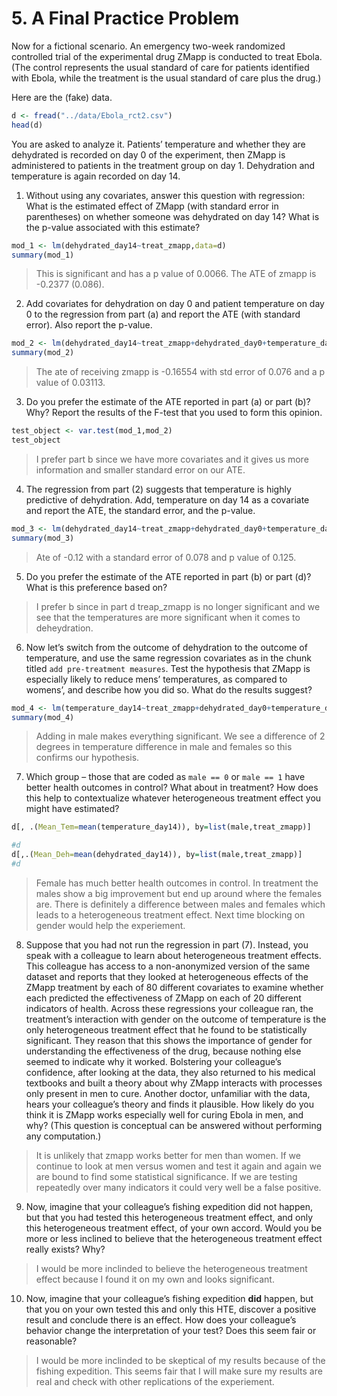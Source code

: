 # 5. A Final Practice Problem 

Now for a fictional scenario. An emergency two-week randomized controlled trial of the experimental drug ZMapp is conducted to treat Ebola. (The control represents the usual standard of care for patients identified with Ebola, while the treatment is the usual standard of care plus the drug.) 

Here are the (fake) data. 

```r
d <- fread("../data/Ebola_rct2.csv")
head(d)
```

You are asked to analyze it. Patients' temperature and whether they are dehydrated is recorded on day 0 of the experiment, then ZMapp is administered to patients in the treatment group on day 1. Dehydration and temperature is again recorded on day 14.

1. Without using any covariates, answer this question with regression: What is the estimated effect of ZMapp (with standard error in parentheses) on whether someone was dehydrated on day 14? What is the p-value associated with this estimate?

```r
mod_1 <- lm(dehydrated_day14~treat_zmapp,data=d)
summary(mod_1)
```
> This is significant and has a p value of 0.0066. The ATE of zmapp is -0.2377 (0.086).

2. Add covariates for dehydration on day 0 and patient temperature on day 0 to the regression from part (a) and report the ATE (with standard error). Also report the p-value.

```r
mod_2 <- lm(dehydrated_day14~treat_zmapp+dehydrated_day0+temperature_day0,data=d)
summary(mod_2)
```
> The ate of receiving zmapp is -0.16554 with std error of 0.076 and a p value of 0.03113.

3. Do you prefer the estimate of the ATE reported in part (a) or part (b)? Why? Report the results of the F-test that you used to form this opinion. 

```r
test_object <- var.test(mod_1,mod_2)
test_object
```

> I prefer part b since we have more covariates and it gives us more information and smaller standard error on our ATE.

4. The regression from part (2) suggests that temperature is highly predictive of dehydration. Add, temperature on day 14 as a covariate and report the ATE, the standard error, and the p-value.

```r
mod_3 <- lm(dehydrated_day14~treat_zmapp+dehydrated_day0+temperature_day0+temperature_day14,data=d)
summary(mod_3)
```

> Ate of -0.12 with a standard error of 0.078 and p value of 0.125.

5. Do you prefer the estimate of the ATE reported in part (b) or part (d)? What is this preference based on? 

> I prefer b since in part d treap_zmapp is no longer significant and we see that the temperatures are more significant when it comes to deheydration.

6. Now let's switch from the outcome of dehydration to the outcome of temperature, and use the same regression covariates as in the chunk titled `add pre-treatment measures`. Test the hypothesis that ZMapp is especially likely to reduce mens' temperatures, as compared to womens', and describe how you did so. What do the results suggest?

```r
mod_4 <- lm(temperature_day14~treat_zmapp+dehydrated_day0+temperature_day0+dehydrated_day14+male,data=d)
summary(mod_4)
```

> Adding in male makes everything significant. We see a difference of 2 degrees in temperature difference in male and females so this confirms our hypothesis.

7. Which group -- those that are coded as `male == 0` or `male == 1` have better health outcomes in control? What about in treatment? How does this help to contextualize whatever heterogeneous treatment effect you might have estimated? 

```r
d[, .(Mean_Tem=mean(temperature_day14)), by=list(male,treat_zmapp)]

#d
d[,.(Mean_Deh=mean(dehydrated_day14)), by=list(male,treat_zmapp)]
#d
```

> Female has much better health outcomes in control. In treatment the males show a big improvement but end up around where the females are. There is definitely a difference between males and females which leads to a heterogeneous treatment effect. Next time blocking on gender would help the experiement.

8. Suppose that you had not run the regression in part (7). Instead, you speak with a colleague to learn about heterogeneous treatment effects. This colleague has access to a non-anonymized version of the same dataset and reports that they looked at heterogeneous effects of the ZMapp treatment by each of 80 different covariates to examine whether each predicted the effectiveness of ZMapp on each of 20 different indicators of health. Across these regressions your colleague ran, the treatment's interaction with gender on the outcome of temperature is the only heterogeneous treatment effect that he found to be statistically significant. They reason that this shows the importance of gender for understanding the effectiveness of the drug, because nothing else seemed to indicate why it worked. Bolstering your colleague's confidence, after looking at the data, they also returned to his medical textbooks and built a theory about why ZMapp interacts with processes only present in men to cure. Another doctor, unfamiliar with the data, hears your colleague's theory and finds it plausible. How likely do you think it is ZMapp works especially well for curing Ebola in men, and why? (This question is conceptual can be answered without performing any computation.)

> It is unlikely that zmapp works better for men than women. If we continue to look at men versus women and test it again and again we are bound to find some statistical significance. If we are testing repeatedly over many indicators it could very well be a false positive. 

9. Now, imagine that your colleague's fishing expedition did not happen, but that you had tested this heterogeneous treatment effect, and only this heterogeneous treatment effect, of your own accord. Would you be more or less inclined to believe that the heterogeneous treatment effect really exists? Why?

> I would be more inclinded to believe the heterogeneous treatment effect because I found it on my own and looks significant.

10. Now, imagine that your colleague's fishing expedition **did** happen, but that you on your own tested this and only this HTE, discover a positive result and conclude there is an effect. How does your colleague's behavior change the interpretation of your test? Does this seem fair or reasonable?

> I would be more inclinded to be skeptical of my results because of the fishing expedition. This seems fair that I will make sure my results are real and check with other replications of the experiement.
